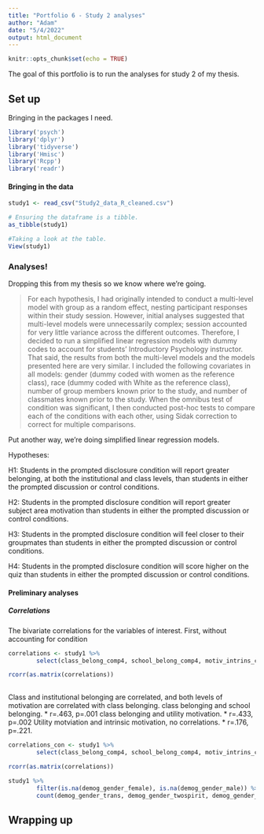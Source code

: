 ```yaml
---
title: "Portfolio 6 - Study 2 analyses"
author: "Adam"
date: "5/4/2022"
output: html_document
---
```


```r
knitr::opts_chunk$set(echo = TRUE)
```

The goal of this portfolio is to run the analyses for study 2 of my thesis. 

## Set up

Bringing in the packages I need.

```r
library('psych')
library('dplyr')
library('tidyverse')
library('Hmisc')
library('Rcpp')
library('readr')
```


#### Bringing in the data

```r
study1 <- read_csv("Study2_data_R_cleaned.csv")

# Ensuring the dataframe is a tibble.
as_tibble(study1)

#Taking a look at the table.
View(study1)
```



### Analyses!

Dropping this from my thesis so we know where we're going.

>For each hypothesis, I had originally intended to conduct a multi-level model with group as a random effect, nesting participant responses within their study session. However, initial analyses suggested that multi-level models were unnecessarily complex; session accounted for very little variance across the different outcomes. Therefore, I decided to run a simplified linear regression models with dummy codes to account for students’ Introductory Psychology instructor.  That said, the results from both the multi-level models and the models presented here are very similar. I included the following covariates in all models: gender (dummy coded with women as the reference class), race (dummy coded with White as the reference class), number of group members known prior to the study, and number of classmates known prior to the study. When the omnibus test of condition was significant, I then conducted post-hoc tests to compare each of the conditions with each other, using Sidak correction to correct for multiple comparisons.

Put another way, we're doing simplified linear regression models.

Hypotheses:

H1: Students in the prompted disclosure condition will report greater belonging, at both the institutional and class levels, than students in either the prompted discussion or control conditions.

H2: Students in the prompted disclosure condition will report greater subject area motivation than students in either the prompted discussion or control conditions.

H3: Students in the prompted disclosure condition will feel closer to their groupmates than students in either the prompted discussion or control conditions.

H4: Students in the prompted disclosure condition will score higher on the quiz than students in either the prompted discussion or control conditions.



#### Preliminary analyses

##### Correlations

The bivariate correlations for the variables of interest. First, without accounting for condition

```r
correlations <- study1 %>%
        select(class_belong_comp4, school_belong_comp4, motiv_intrins_comp2, motiv_util_comp3)

rcorr(as.matrix(correlations))
    
```

Class and institutional belonging are correlated, and both levels of motivation are correlated with class belonging.
class belonging and school belonging.
    * r=.463, p=.001
class belonging and utility motivation.
    * r=.433, p=.002
Utility motviation and intrinsic motivation, no correlations.
    * r=.176, p=.221.

```r
correlations_con <- study1 %>%
        select(class_belong_comp4, school_belong_comp4, motiv_intrins_comp2, motiv_util_comp3, condition)

rcorr(as.matrix(correlations))

study1 %>%
        filter(is.na(demog_gender_female), is.na(demog_gender_male)) %>%
        count(demog_gender_trans, demog_gender_twospirit, demog_gender_genderqueer, demog_gender_other, demog_gender_no_answer)
```


## Wrapping up
